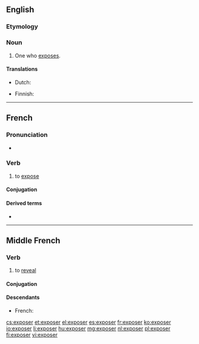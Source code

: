 ==English==

===Etymology===
{{suffix|expose|er}}

===Noun===
{{en-noun}}

# One who [[expose]]s.

====Translations====
{{trans-top|one who exposes}}
* Dutch: {{t-|nl|tentoonsteller|m}}
{{trans-mid}}
* Finnish: {{t-|fi|paljastaja}}
{{trans-bottom}}

----

==French==

===Pronunciation===
* {{audio|Fr-exposer.ogg|Audio}}

===Verb===
{{fr-verb}}

# to [[expose]]

====Conjugation====
{{fr-conj-er|expos|avoir}}

====Derived terms====
* {{l/fr|sous-exposer}}

----

==Middle French==

===Verb===
{{head|frm|verb}}

# to [[reveal]]

====Conjugation====
{{frm-conj-er|expos}}

====Descendants====
* French: {{l|fr|exposer}}

[[cs:exposer]]
[[et:exposer]]
[[el:exposer]]
[[es:exposer]]
[[fr:exposer]]
[[ko:exposer]]
[[io:exposer]]
[[li:exposer]]
[[hu:exposer]]
[[mg:exposer]]
[[nl:exposer]]
[[pl:exposer]]
[[fi:exposer]]
[[vi:exposer]]